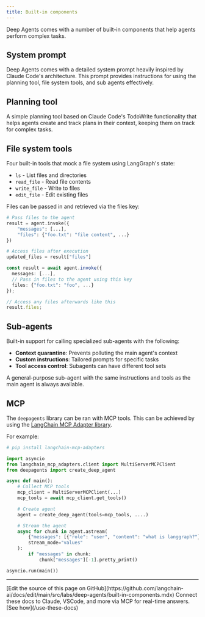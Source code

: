 ```yaml
---
title: Built-in components
---
```


Deep Agents comes with a number of built-in components that help agents perform complex tasks.

## System prompt

Deep Agents comes with a detailed system prompt heavily inspired by Claude Code's architecture. This prompt provides instructions for using the planning tool, file system tools, and sub agents effectively.

## Planning tool

A simple planning tool based on Claude Code's TodoWrite functionality that helps agents create and track plans in their context, keeping them on track for complex tasks.

## File system tools

Four built-in tools that mock a file system using LangGraph's state:

- `ls` - List files and directories
- `read_file` - Read file contents
- `write_file` - Write to files
- `edit_file` - Edit existing files

Files can be passed in and retrieved via the files key:

<CodeGroup>

```python Python
# Pass files to the agent
result = agent.invoke({
    "messages": [...],
    "files": {"foo.txt": "file content", ...}
})

# Access files after execution
updated_files = result["files"]
```

```typescript JavaScript
const result = await agent.invoke({
  messages: [...],
  // Pass in files to the agent using this key
  files: {"foo.txt": "foo", ...}
});

// Access any files afterwards like this
result.files;
```

</CodeGroup>

## Sub-agents

Built-in support for calling specialized sub-agents with the following:

- **Context quarantine**: Prevents polluting the main agent's context
- **Custom instructions**: Tailored prompts for specific tasks
- **Tool access control**: Subagents can have different tool sets

A general-purpose sub-agent with the same instructions and tools as the main agent is always available.

## MCP

The `deepagents` library can be ran with MCP tools. This can be achieved by using the [LangChain MCP Adapter library](https://github.com/langchain-ai/langchain-mcp-adapters).

For example:

```python
# pip install langchain-mcp-adapters

import asyncio
from langchain_mcp_adapters.client import MultiServerMCPClient
from deepagents import create_deep_agent

async def main():
    # Collect MCP tools
    mcp_client = MultiServerMCPClient(...)
    mcp_tools = await mcp_client.get_tools()

    # Create agent
    agent = create_deep_agent(tools=mcp_tools, ....)

    # Stream the agent
    async for chunk in agent.astream(
        {"messages": [{"role": "user", "content": "what is langgraph?"}]},
        stream_mode="values"
    ):
        if "messages" in chunk:
            chunk["messages"][-1].pretty_print()

asyncio.run(main())
```

---

<Callout icon="pen-to-square" iconType="regular">
    [Edit the source of this page on GitHub](https://github.com/langchain-ai/docs/edit/main/src/labs/deep-agents/built-in-components.mdx)
</Callout>
<Tip icon="terminal" iconType="regular">
    Connect these docs to Claude, VSCode, and more via MCP for    real-time answers. [See how](/use-these-docs)
</Tip>
